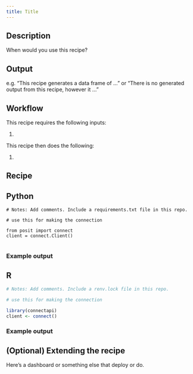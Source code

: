 ```yaml
---
title: Title
---
```


## Description 

When would you use this recipe?

## Output

e.g. "This recipe generates a data frame of ..." or "There is no generated output from this recipe, however it ..."

## Workflow
This recipe requires the following inputs:

1. 

This recipe then does the following:

1.

## Recipe

:::{.panel-tabset group="language"}

## Python

```.python
# Notes: Add comments. Include a requirements.txt file in this repo.

# use this for making the connection

from posit import connect
client = connect.Client() 


```
### Example output

## R

```.r
# Notes: Add comments. Include a renv.lock file in this repo.

# use this for making the connection

library(connectapi)
client <- connect()

```

### Example output

:::

## (Optional) Extending the recipe

Here's a dashboard or something else that deploy or do.